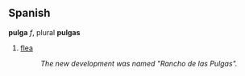 ==Spanish==
'''pulga''' ''f'', plural '''pulgas'''

# [[flea]]
#:  ''The new development was named "Rancho de las Pulgas".''